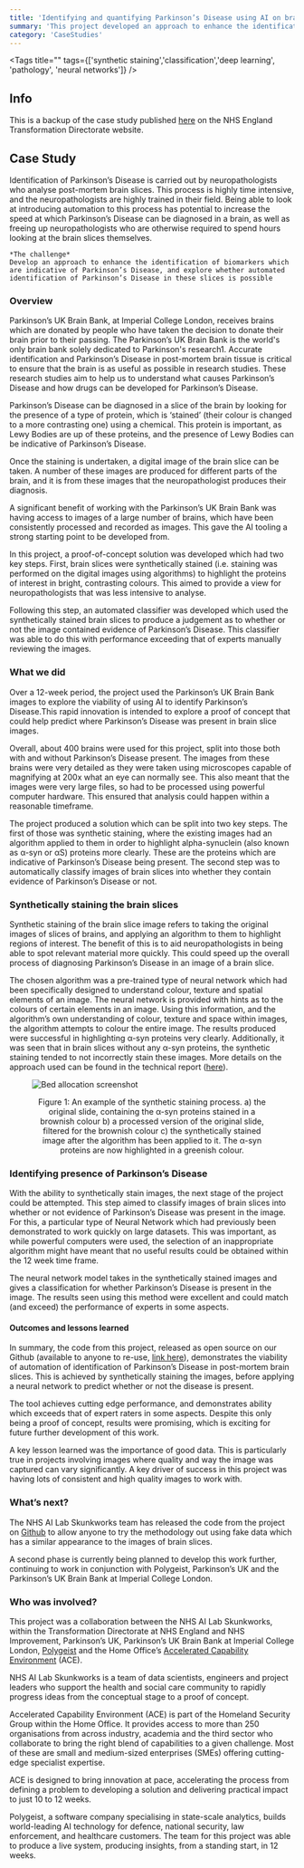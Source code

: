 ```yaml
---
title: 'Identifying and quantifying Parkinson’s Disease using AI on brain slices'
summary: 'This project developed an approach to enhance the identification of biomarkers which are indicative of Parkinson’s Disease, and explored whether automated identification of Parkinson’s Disease in these slices is possible'
category: 'CaseStudies'
---
```


<Tags title="" tags={['synthetic staining','classification','deep learning', 'pathology', 'neural networks']} />


## Info
This is a backup of the case study published [here](https://transform.england.nhs.uk/ai-lab/explore-all-resources/develop-ai/identifying-and-quantifying-parkinsons-disease-using-ai-on-brain-slices/) on the NHS England Transformation Directorate website.

## Case Study
Identification of Parkinson’s Disease is carried out by neuropathologists who analyse post-mortem brain slices. This process is highly time intensive, and the neuropathologists are highly trained in their field. Being able to look at introducing automation to this process has potential to increase the speed at which Parkinson’s Disease can be diagnosed in a brain, as well as freeing up neuropathologists who are otherwise required to spend hours looking at the brain slices themselves.

~~~
*The challenge*  
Develop an approach to enhance the identification of biomarkers which are indicative of Parkinson’s Disease, and explore whether automated identification of Parkinson’s Disease in these slices is possible
~~~

### Overview
Parkinson’s UK Brain Bank, at Imperial College London, receives brains which are donated by people who have taken the decision to donate their brain prior to their passing. The Parkinson’s UK Brain Bank is the world's only brain bank solely dedicated to Parkinson's research1. Accurate identification and Parkinson’s Disease in post-mortem brain tissue is critical to ensure that the brain is as useful as possible in research studies. These research studies aim to help us to understand what causes Parkinson’s Disease and how drugs can be developed for Parkinson’s Disease.

Parkinson’s Disease can be diagnosed in a slice of the brain by looking for the presence of a type of protein, which is ‘stained’ (their colour is changed to a more contrasting one) using a chemical. This protein is important, as Lewy Bodies are up of these proteins, and the presence of Lewy Bodies can be indicative of Parkinson’s Disease.

Once the staining is undertaken, a digital image of the brain slice can be taken. A number of these images are produced for different parts of the brain, and it is from these images that the neuropathologist produces their diagnosis.

A significant benefit of working with the Parkinson’s UK Brain Bank was having access to images of a large number of brains, which have been consistently processed and recorded as images. This gave the AI tooling a strong starting point to be developed from.

In this project, a proof-of-concept solution was developed which had two key steps. First, brain slices were synthetically stained (i.e. staining was performed on the digital images using algorithms) to highlight the proteins of interest in bright, contrasting colours. This aimed to provide a view for neuropathologists that was less intensive to analyse.

Following this step, an automated classifier was developed which used the synthetically stained brain slices to produce a judgement as to whether or not the image contained evidence of Parkinson’s Disease. This classifier was able to do this with performance exceeding that of experts manually reviewing the images.

### What we did
Over a 12-week period, the project used the Parkinson’s UK Brain Bank images to explore the viability of using AI to identify Parkinson’s Disease.This rapid innovation is intended to explore a proof of concept that could help predict where Parkinson’s Disease was present in brain slice images.

Overall, about 400 brains were used for this project, split into those both with and without Parkinson’s Disease present. The images from these brains were very detailed as they were taken using microscopes capable of magnifying at 200x what an eye can normally see. This also meant that the images were very large files, so had to be processed using powerful computer hardware. This ensured that analysis could happen within a reasonable timeframe.

The project produced a solution which can be split into two key steps. The first of those was synthetic staining, where the existing images had an algorithm applied to them in order to highlight alpha-synuclein (also known as α-syn or αS) proteins more clearly. These are the proteins which are indicative of Parkinson’s Disease being present. The second step was to automatically classify images of brain slices into whether they contain evidence of Parkinson’s Disease or not.

### Synthetically staining the brain slices
Synthetic staining of the brain slice image refers to taking the original images of slices of brains, and applying an algorithm to them to highlight regions of interest. The benefit of this is to aid neuropathologists in being able to spot relevant material more quickly. This could speed up the overall process of diagnosing Parkinson’s Disease in an image of a brain slice.

The chosen algorithm was a pre-trained type of neural network which had been specifically designed to understand colour, texture and spatial elements of an image. The neural network is provided with hints as to the colours of certain elements in an image. Using this information, and the algorithm’s own understanding of colour, texture and space within images, the algorithm attempts to colour the entire image. The results produced were successful in highlighting α-syn proteins very clearly. Additionally, it was seen that in brain slices without any α-syn proteins, the synthetic staining tended to not incorrectly stain these images. More details on the approach used can be found in the technical report ([here](https://www.biorxiv.org/content/10.1101/2022.08.30.505459v1)).



<figure>

![Bed allocation screenshot](images/Parkinsons_synthetic_brain_slices.width-800.png)

<figcaption align = "center">Figure 1: An example of the synthetic staining process. a) the original slide, containing the α-syn proteins stained in a brownish colour b) a processed version of the original slide, filtered for the brownish colour c) the synthetically stained image after the algorithm has been applied to it. The α-syn proteins are now highlighted in a greenish colour.</figcaption>
</figure>

### Identifying presence of Parkinson’s Disease
With the ability to synthetically stain images, the next stage of the project could be attempted. This step aimed to classify images of brain slices into whether or not evidence of Parkinson’s Disease was present in the image. For this, a particular type of Neural Network which had previously been demonstrated to work quickly on large datasets. This was important, as while powerful computers were used, the selection of an inappropriate algorithm might have meant that no useful results could be obtained within the 12 week time frame.

The neural network model takes in the synthetically stained images and gives a classification for whether Parkinson’s Disease is present in the image. The results seen using this method were excellent and could match (and exceed) the performance of experts in some aspects.

#### Outcomes and lessons learned
In summary, the code from this project, released as open source on our Github (available to anyone to re-use, [link here](https://github.com/nhsx/skunkworks-parkinsons-detection)), demonstrates the viability of automation of identification of Parkinson’s Disease in post-mortem brain slices. This is achieved by synthetically staining the images, before applying a neural network to predict whether or not the disease is present.

The tool achieves cutting edge performance, and demonstrates ability which exceeds that of expert raters in some aspects. Despite this only being a proof of concept, results were promising, which is exciting for future further development of this work.

A key lesson learned was the importance of good data. This is particularly true in projects involving images where quality and way the image was captured can vary significantly. A key driver of success in this project was having lots of consistent and high quality images to work with.

### What’s next?
The NHS AI Lab Skunkworks team has released the code from the project on [Github](https://github.com/nhsx/skunkworks-parkinsons-detection) to allow anyone to try the methodology out using fake data which has a similar appearance to the images of brain slices.

A second phase is currently being planned to develop this work further, continuing to work in conjunction with Polygeist, Parkinson’s UK and the Parkinson’s UK Brain Bank at Imperial College London.

### Who was involved?
This project was a collaboration between the NHS AI Lab Skunkworks, within the Transformation Directorate at NHS England and NHS Improvement, Parkinson’s UK, Parkinson’s UK Brain Bank at Imperial College London, [Polygeist](https://polygei.st/) and the Home Office’s [Accelerated Capability Environment](https://www.gov.uk/government/groups/accelerated-capability-environment-ace) (ACE).

NHS AI Lab Skunkworks is a team of data scientists, engineers and project leaders who support the health and social care community to rapidly progress ideas from the conceptual stage to a proof of concept.

Accelerated Capability Environment (ACE) is part of the Homeland Security Group within the Home Office. It provides access to more than 250 organisations from across industry, academia and the third sector who collaborate to bring the right blend of capabilities to a given challenge. Most of these are small and medium-sized enterprises (SMEs) offering cutting-edge specialist expertise.

ACE is designed to bring innovation at pace, accelerating the process from defining a problem to developing a solution and delivering practical impact to just 10 to 12 weeks.

Polygeist, a software company specialising in state-scale analytics, builds world-leading AI technology for defence, national security, law enforcement, and healthcare customers. The team for this project was able to produce a live system, producing insights, from a standing start, in 12 weeks.


